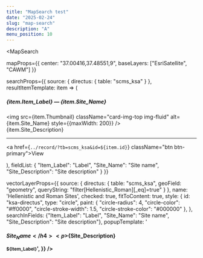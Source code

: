 ```yaml
---
title: "MapSearch test"
date: "2025-02-24"
slug: "map-search"
description: "A"
menu_position: 10
---
```




<MapSearch 
  
  mapProps={{
    center: "37.00416,37.48551,9",
    baseLayers: ["EsriSatellite", "CAWM"]
  }} 
  
  searchProps={{
    source: {
      directus: {
        table: "scms_ksa"
      }
    },
    resultItemTemplate: item => (<div className="card my-3" key={item.id}>
      <div className="card-body">
        <h5 className="card-title">{item.Item_Label} — {item.Site_Name}</h5>
        <div className="card-text">
        <div className="row">
          <div className="col-3">
            <img src={item.Thumbnail} className="card-img-top img-fluid" alt={item.Site_Name} style={{maxWidth: 200}} />
          </div>
          <div className="col-9">
            {item.Site_Description}
            <hr />
            <a href={`../record/?tb=scms_ksa&id=${item.id}`} className="btn btn-primary">View</a>
          </div>
        </div>
      </div>
    </div>
  </div>
  ),
    fieldList: {
      "Item_Label": "Label",
    "Site_Name": "Site name",
    "Site_Description": "Site description"
    }
  }} 
  
  vectorLayerProps={{
    source: { directus: {
        table: "scms_ksa",
        geoField: "geometry",
        queryString: "filter[Hellenistic_Roman][_eq]=true"
      } },
    name: 'Hellenistic and Roman Sites',
    checked: true,
    fitToContent: true,
    style: {
      id: "ksa-directus",
      type: "circle",
      paint: {
        "circle-radius": 4,
        "circle-color": "#ff0000",
        "circle-stroke-width": 1.5,
        "circle-stroke-color": "#000000"
      },
    },
    searchInFields: {"Item_Label": "Label",
      "Site_Name": "Site name",
      "Site_Description": "Site description"},
    popupTemplate: '<h4>${Site_Name}</h4><p>${Site_Description}</p><small>${Item_Label}</small>',
  }} />
